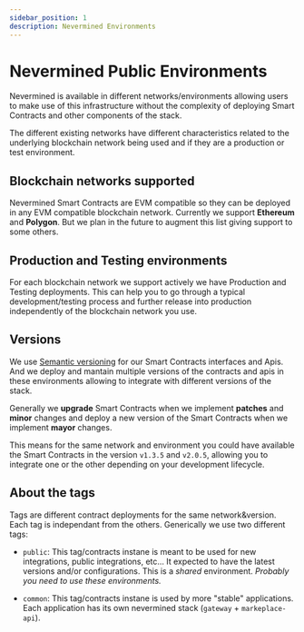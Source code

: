 ```yaml
---
sidebar_position: 1
description: Nevermined Environments
---
```


# Nevermined Public Environments

Nevermined is available in different networks/environments allowing users to make use of this
infrastructure without the complexity of deploying Smart Contracts and other components of 
the stack.

The different existing networks have different characteristics related to the underlying blockchain network being used and if they are a production or test environment.

## Blockchain networks supported

Nevermined Smart Contracts are EVM compatible so they can be deployed in any EVM compatible blockchain network. Currently we support **Ethereum** and **Polygon**. But we plan in the future
to augment this list giving support to some others.

## Production and Testing environments

For each blockchain network we support actively we have Production and Testing deployments. This can help you to go through a typical development/testing process and further release into production independently of the blockchain network you use.

## Versions

We use [Semantic versioning](https://semver.org/) for our Smart Contracts interfaces and Apis. And we deploy and mantain multiple versions of the contracts and apis in these environments allowing to integrate with different versions of the stack.

Generally we **upgrade** Smart Contracts when we implement **patches** and **minor** changes and deploy a new version of the Smart Contracts when we implement **mayor** changes.

This means for the same network and environment you could have available the Smart Contracts in the version `v1.3.5` and `v2.0.5`, allowing you to integrate one or the other depending on your development lifecycle.

## About the tags

Tags are different contract deployments for the same network&version. Each tag is independant from the others. Generically we use two different tags:

- `public`: This tag/contracts instane is meant to be used for new integrations, public integrations, etc... It expected to have the latest versions and/or configurations. This is a *shared* environment. *Probably you need to use these environments.*

- `common`: This tag/contracts instane is used by more "stable" applications. Each application has its own nevermined stack (`gateway` + `markeplace-api`).





<DocCardList />
